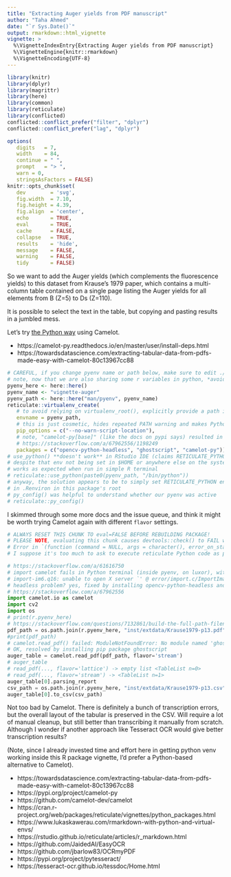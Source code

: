 ```yaml
---
title: "Extracting Auger yields from PDF manuscript"
author: "Taha Ahmed"
date: "`r Sys.Date()`"
output: rmarkdown::html_vignette
vignette: >
  %\VignetteIndexEntry{Extracting Auger yields from PDF manuscript}
  %\VignetteEngine{knitr::rmarkdown}
  %\VignetteEncoding{UTF-8}
---
```



```r
library(knitr)
library(dplyr)
library(magrittr)
library(here)
library(common)
library(reticulate)
library(conflicted)
conflicted::conflict_prefer("filter", "dplyr")
conflicted::conflict_prefer("lag", "dplyr")
```


```r
options(
   digits   = 7,
   width    = 84,
   continue = " ",
   prompt   = "> ",
   warn = 0,
   stringsAsFactors = FALSE)
knitr::opts_chunk$set(
   dev        = 'svg',
   fig.width  = 7.10,
   fig.height = 4.39,
   fig.align  = 'center',
   echo       = TRUE,
   eval       = TRUE,
   cache      = FALSE,
   collapse   = TRUE,
   results    = 'hide',
   message    = FALSE,
   warning    = FALSE,
   tidy       = FALSE)
```


So we want to add the Auger yields (which complements the fluorescence yields)
to this dataset from Krause's 1979 paper, which contains a multi-column table
contained on a single page listing the Auger yields for all elements from
B (Z=5) to Ds (Z=110).

It is possible to select the text in the table, but copying and pasting results
in a jumbled mess.

Let's try [the Python way](https://pyvideo.org/pycon-au-2019/extracting-tabular-data-from-pdfs-with-camelot-excalibur.html)
using Camelot.

+ https://camelot-py.readthedocs.io/en/master/user/install-deps.html
+ https://towardsdatascience.com/extracting-tabular-data-from-pdfs-made-easy-with-camelot-80c13967cc88


```r
# CAREFUL, if you change pyenv name or path below, make sure to edit ./.Renviron accordingly!
# note, now that we are also sharing some r variables in python, *avoid* using dots in names
pyenv_here <- here::here()
pyenv_name <- "vignette-auger"
pyenv_path <- here::here("man/pyenv", pyenv_name)
reticulate::virtualenv_create(
   # to avoid relying on virtualenv_root(), explicitly provide a path instead of just a name
   envname = pyenv_path,
   # this is just cosmetic, hides repeated PATH warning and makes Python output more readable
   pip_options = c("--no-warn-script-location"),
   # note, "camelot-py[base]" (like the docs on pypi says) resulted in only v0.9
   # https://stackoverflow.com/a/67962556/1198249
   packages = c("opencv-python-headless", "ghostscript", "camelot-py"))
# use_python() **doesn't work** in RStudio IDE (claims RETICULATE_PYTHON overrides it,
# despite that env not being set in $HOME or anywhere else on the system), but
# works as expected when run in simple R terminal
# reticulate::use_python(paste0(pyenv_path, "/bin/python"))
# anyway, the solution appears to be to simply set RETICULATE_PYTHON env ourselves
# in .Renviron in this package's root
# py_config() was helpful to understand whether our pyenv was active
# reticulate::py_config()
```


I skimmed through some more docs and the issue queue, and think it might be worth
trying Camelot again with different `flavor` settings.

```python
# ALWAYS RESET THIS CHUNK TO eval=FALSE BEFORE REBUILDING PACKAGE!
# PLEASE NOTE, evaluating this chunk causes devtools::check() to FAIL with the scary message:
# Error in `(function (command = NULL, args = character(), error_on_status = TRUE, …`: ! System command 'R' failed
# I suppose it's too much to ask to execute reticulate Python code as part of an R package vignette?

# https://stackoverflow.com/a/61616750
# import camelot fails in Python terminal (inside pyenv, on luxor), with:
# import-im6.q16: unable to open X server `' @ error/import.c/ImportImageCommand/346.
# headless problem? yes, fixed by installing opencv-python-headless and importing camelot.io
# https://stackoverflow.com/a/67962556
import camelot.io as camelot
import cv2
import os
# print(r.pyenv_here)
# https://stackoverflow.com/questions/7132861/build-the-full-path-filename-in-python
pdf_path = os.path.join(r.pyenv_here, "inst/extdata/Krause1979-p13.pdf")
#print(pdf_path)
# camelot.read_pdf() failed: ModuleNotFoundError: No module named 'ghostscript'
# OK, resolved by installing pip package ghostscript
auger_table = camelot.read_pdf(pdf_path, flavor='stream')
# auger_table
# read_pdf(..., flavor='lattice') -> empty list <TableList n=0>
# read_pdf(..., flavor='stream') -> <TableList n=1>
auger_table[0].parsing_report
csv_path = os.path.join(r.pyenv_here, "inst/extdata/Krause1979-p13.csv")
auger_table[0].to_csv(csv_path)
```

Not too bad by Camelot. There is definitely a bunch of transcription errors,
but the overall layout of the tabular is preserved in the CSV.
Will require a lot of manual cleanup, but still better than transcribing it
manually from scratch.
Although I wonder if another approach like Tesseract OCR would give better
transcription results?

(Note, since I already invested time and effort here in getting python venv working
inside this R package vignette, I'd prefer a Python-based alternative to Camelot).


+ https://towardsdatascience.com/extracting-tabular-data-from-pdfs-made-easy-with-camelot-80c13967cc88
+ https://pypi.org/project/camelot-py
+ https://github.com/camelot-dev/camelot
+ https://cran.r-project.org/web/packages/reticulate/vignettes/python_packages.html
+ https://www.lukaskawerau.com/rmarkdown-with-python-and-virtual-envs/
+ https://rstudio.github.io/reticulate/articles/r_markdown.html
+ https://github.com/JaidedAI/EasyOCR
+ https://github.com/jbarlow83/OCRmyPDF
+ https://pypi.org/project/pytesseract/
+ https://tesseract-ocr.github.io/tessdoc/Home.html
